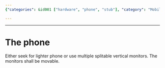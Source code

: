 ```yaml
---
{"categories": &id001 ["hardware", "phone", "stub"], "category": "Mobile Phones", "date": "2021-12-28 12:46:15", "description": "To enhance your viewing experience, consider opting for a lightweight phone or utilizing multiple, adjustable vertical monitors.", "tags": *id001, "title": "The phone"}

---
```


------

# The phone

Either seek for lighter phone or use multiple splitable vertical monitors. The monitors shall be movable.


